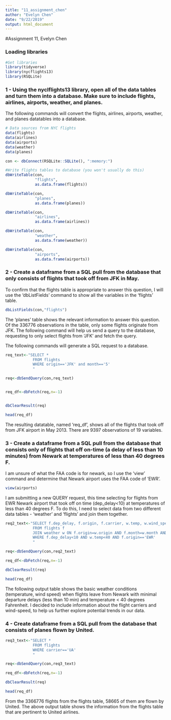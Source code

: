 ```yaml
---
title: "11_assignment_chen"
author: "Evelyn Chen"
date: "9/22/2019"
output: html_document
---
```

#Assignment 11, Evelyn Chen


### Loading libraries

```r
#Get libraries
library(tidyverse)
library(nycflights13)
library(RSQLite)
```


### 1 - Using the nyclflights13 library, open all of the data tables and turn them into a database. Make sure to include flights, airlines, airports, weather, and planes.

The following commands will convert the flights, airlines, airports, weather, and planes datatables into a database. 
```r
# Data sources from NYC flights
data(flights)
data(airlines)
data(airports)
data(weather)
data(planes)
```

```r
con <- dbConnect(RSQLite::SQLite(), ":memory:")

#Write flights tables to database (you won't usually do this)
dbWriteTable(con,
             "flights", 
             as.data.frame(flights))

dbWriteTable(con,
             "planes", 
             as.data.frame(planes))

dbWriteTable(con,
             "airlines", 
             as.data.frame(airlines))

dbWriteTable(con,
             "weather", 
             as.data.frame(weather))

dbWriteTable(con,
             "airports", 
             as.data.frame(airports))
```

### 2 - Create a dataframe from a SQL pull from the database that only consists of flights that took off from JFK in May.

To confirm that the flights table is appropriate to answer this question, I will use the 'dbListFields' command to show all the variables in the 'flights' table.

```r
dbListFields(con,"flights")
```

The 'planes' table shows the relevant information to answer this question. Of the 336776 observations in the table, only some flights originate from JFK. The following command will help us send a query to the database, requesting to only select flights from 'JFK' and fetch the query.

The following commands will generate a SQL request to a database.

```r

req_text<-"SELECT * 
            FROM flights 
            WHERE origin=='JFK' and month=='5'
            "

req<-dbSendQuery(con,req_text)


req_df<-dbFetch(req,n=-1)


dbClearResult(req)

head(req_df)
```

The resulting datatable, named 'req_df', shows all of the flights that took off from JFK airport in May 2013. There are 9397 observations of 19 variables. 

### 3 - Create a dataframe from a SQL pull from the database that consists only of flights that off on-time (a delay of less than 10 minutes) from Newark at temperatures of less than 40 degrees F.

I am unsure of what the FAA code is for newark, so I use the 'view' command and determine that Newark airport uses the FAA code of 'EWR'.
```r
view(airports)
```

I am submitting a new QUERY request, this time selecting for flights from EWR Newark airport that took off on time (dep_delay<10) at temperatures of less than 40 degrees F. To do this, I need to select  data from two different data tables - 'weather' and 'flights' and join them together. 

```r

req2_text<-"SELECT f.dep_delay, f.origin, f.carrier, w.temp, w.wind_speed
            FROM flights f
            JOIN weather w ON f.origin=w.origin AND f.month=w.month AND f.day=w.day
            WHERE f.dep_delay<10 AND w.temp<40 AND f.origin=='EWR'
            "

req<-dbSendQuery(con,req2_text)

req_df<-dbFetch(req,n=-1)

dbClearResult(req)

head(req_df)
```

The following output table shows the basic weather conditions (temperature, wind speed) when flights leave from Newark with minimal departure delays (less than 10 min) and temperature < 40 degrees Fahrenheit. I decided to include information about the flight carriers and wind-speed, to help us further explore potential trends in our data.

### 4 - Create dataframe from a SQL pull from the database that consists of planes flown by United.

```r
req3_text<-"SELECT * 
            FROM flights 
            WHERE carrier=='UA'
            "

req<-dbSendQuery(con,req3_text)

req_df<-dbFetch(req,n=-1)

dbClearResult(req)

head(req_df)
```

From the 3366776 flights from the flights table, 58665 of them are flown by United. The above output table shows the information from the flights table that are pertinent to United airlines.
